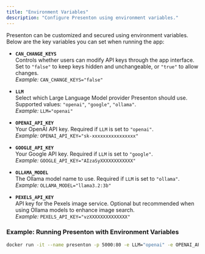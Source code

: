 ```yaml
---
title: "Environment Variables"
description: "Configure Presenton using environment variables."
---
```


Presenton can be customized and secured using environment variables. Below are the key variables you can set when running the app:

- **`CAN_CHANGE_KEYS`**\
  Controls whether users can modify API keys through the app interface.\
  Set to `"false"` to keep keys hidden and unchangeable, or `"true"` to allow changes.\
  _Example:_ `CAN_CHANGE_KEYS="false"`

- **`LLM`**\
  Select which Large Language Model provider Presenton should use.\
  Supported values: `"openai"`, `"google"`, `"ollama"`.\
  _Example:_ `LLM="openai"`

- **`OPENAI_API_KEY`**\
  Your OpenAI API key. Required if `LLM` is set to `"openai"`.\
  _Example:_ `OPENAI_API_KEY="sk-xxxxxxxxxxxxxxxx"`

- **`GOOGLE_API_KEY`**\
  Your Google API key. Required if `LLM` is set to `"google"`.\
  _Example:_ `GOOGLE_API_KEY="AIzaSyXXXXXXXXXXXX"`

- **`OLLAMA_MODEL`**\
  The Ollama model name to use. Required if `LLM` is set to `"ollama"`.\
  _Example:_ `OLLAMA_MODEL="llama3.2:3b"`
  
- **`PEXELS_API_KEY`**\
  API key for the Pexels image service. Optional but recommended when using Ollama models to enhance image search.\
  _Example:_ `PEXELS_API_KEY="vzXXXXXXXXXXXXXX"`

### Example: Running Presenton with Environment Variables

```bash
docker run -it --name presenton -p 5000:80 -e LLM="openai" -e OPENAI_API_KEY="your_openai_api_key" -e CAN_CHANGE_KEYS="false" -v "./user_data:/app/user_data" ghcr.io/presenton/presenton:v0.3.0-beta
```